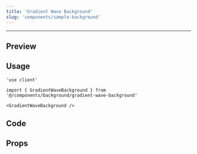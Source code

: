 ```yaml
---
title: 'Gradient Wave Background'
slug: 'components/sample-background'
---
```


---


## Preview

<PreviewComponent>
  <GradientWaveBackground />
</PreviewComponent>

## Usage

```tsx
'use client'

import { GradientWaveBackground } from '@/components/background/gradient-wave-background'

<GradientWaveBackground />
```

## Code

<CodeSnippet componentPath="./src/components/background/gradient-wave-background.tsx" />

## Props

<AutoTypeTable
  path="./src/components/background/gradient-wave-background.tsx"
  name="GradientWaveBackgroundProps"
/>